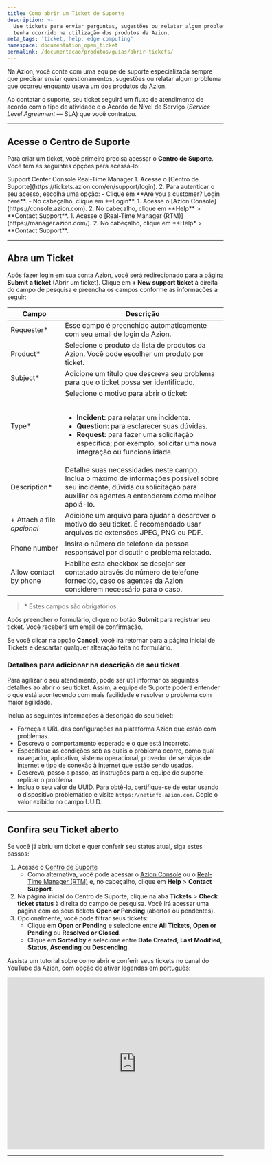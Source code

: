 ```yaml
---
title: Como abrir um Ticket de Suporte
description: >-
  Use tickets para enviar perguntas, sugestões ou relatar algum problema que
  tenha ocorrido na utilização dos produtos da Azion.
meta_tags: 'ticket, help, edge computing'
namespace: documentation_open_ticket
permalink: /documentacao/produtos/guias/abrir-tickets/
---
```



<InterfaceNote />

Na Azion, você conta com uma equipe de suporte especializada sempre que precisar enviar questionamentos, sugestões ou relatar algum problema que ocorreu enquanto usava um dos produtos da Azion.

Ao contatar o suporte, seu ticket seguirá um fluxo de atendimento de acordo com o tipo de atividade e o Acordo de Nível de Serviço (*Service Level Agreement* — SLA) que você contratou.

---

## Acesse o Centro de Suporte

Para criar um ticket, você primeiro precisa acessar o **Centro de Suporte**. Você tem as seguintes opções para acessá-lo:

<Tabs client:visible>
   <Fragment slot="tab.center">Support Center</Fragment>
    <Fragment slot="tab.console">Console</Fragment>
    <Fragment slot="tab.rtm">Real-Time Manager</Fragment>

<Fragment slot="panel.center">
1. Acesse o [Centro de Suporte](https://tickets.azion.com/en/support/login).
2. Para autenticar o seu acesso, escolha uma opção:
   - Clique em **Are you a customer? Login here**.
   - No cabeçalho, clique em **Login**.
</Fragment>

<Fragment slot="panel.console">
1. Acesse o [Azion Console](https://console.azion.com).
2. No cabeçalho, clique em **Help** > **Contact⁠ Support**.
</Fragment>

<Fragment slot="panel.rtm">
1. Acesse o [Real-Time Manager (RTM)](https://manager.azion.com/).
2. No cabeçalho, clique em **Help* > **Contact⁠ Support**.
</Fragment>

</Tabs>

---

## Abra um Ticket

Após fazer login em sua conta Azion, você será redirecionado para a página **Submit a ticket** (Abrir um ticket). Clique em **+ New support ticket** à direita do campo de pesquisa e preencha os campos conforme as informações a seguir:

| Campo | Descrição |
| --- | --- |
| Requester* | Esse campo é preenchido automaticamente com seu email de login da Azion. |
| Product* | Selecione o produto da lista de produtos da Azion. Você pode escolher um produto por ticket. |
| Subject* | Adicione um título que descreva seu problema para que o ticket possa ser identificado. |
| Type* | Selecione o motivo para abrir o ticket:<br /><br /><ul><li>**Incident:** para relatar um incidente.</li><li>**Question:** para esclarecer suas dúvidas.</li><li>**Request:** para fazer uma solicitação específica; por exemplo, solicitar uma nova integração ou funcionalidade.</li></ul> |
| Description* | Detalhe suas necessidades neste campo. Inclua o máximo de informações possível sobre seu incidente, dúvida ou solicitação para auxiliar os agentes a entenderem como melhor apoiá-lo. |
| + Attach a file<br /> *opcional* | Adicione um arquivo para ajudar a descrever o motivo do seu ticket. É recomendado usar arquivos de extensões JPEG, PNG ou PDF. |
| Phone number | Insira o número de telefone da pessoa responsável por discutir o problema relatado. |
| Allow contact by phone | Habilite esta checkbox se desejar ser contatado através do número de telefone fornecido, caso os agentes da Azion considerem necessário para o caso. |

> \* Estes campos são obrigatórios.

Após preencher o formulário, clique no botão **Submit** para registrar seu ticket. Você receberá um email de confirmação.

Se você clicar na opção **Cancel**, você irá retornar para a página inicial de Tickets e descartar qualquer alteração feita no formulário.

### Detalhes para adicionar na descrição de seu ticket

Para agilizar o seu atendimento, pode ser útil informar os seguintes detalhes ao abrir o seu ticket. Assim, a equipe de Suporte poderá entender o que está acontecendo com mais facilidade e resolver o problema com maior agilidade.

Inclua as seguintes informações à descrição do seu ticket:

- Forneça a URL das configurações na plataforma Azion que estão com problemas.
- Descreva o comportamento esperado e o que está incorreto.
- Especifique as condições sob as quais o problema ocorre, como qual navegador, aplicativo, sistema operacional, provedor de serviços de internet e tipo de conexão à internet que estão sendo usados.
- Descreva, passo a passo, as instruções para a equipe de suporte replicar o problema.
- Inclua o seu valor de UUID. Para obtê-lo, certifique-se de estar usando o dispositivo problemático e visite `https://netinfo.azion.com`. Copie o valor exibido no campo UUID.

---

## Confira seu⁠ Ticket aberto

Se você já abriu um ticket e quer conferir seu status atual, siga estes passos:

1. Acesse o [Centro de Suporte](https://tickets.azion.com/en/support/login)
   - Como alternativa, você pode acessar o [Azion Console](https://console.azion.com) ou o [Real-Time Manager (RTM)](https://manager.azion.com/) e, no cabeçalho, clique em **Help** > **Contact Support**.
2. Na página inicial do Centro de Suporte, clique na aba **Tickets** > **Check ticket status** à direita do campo de pesquisa. Você irá acessar uma página com os seus tickets **Open or Pending** (abertos ou pendentes).
3. Opcionalmente, você pode filtrar seus tickets:
   - Clique em **Open or Pending** e selecione entre **All Tickets**, **Open or Pending** ou **Resolved or Closed**.
   - Clique em **Sorted by** e selecione entre **Date Created**, **Last Modified**, **Status**, **Ascending** ou **Descending**.

Assista um tutorial sobre como abrir e conferir seus tickets no canal do YouTube da Azion, com opção de ativar legendas em português:

<iframe
   src="https://www.youtube.com/embed/DDeT-W7S89Y"
   loading="lazy"
   width="600"
   height="400"
   title="Opening a support ticket and checking on open tickets"
   frameborder="0"
   allow="accelerometer; autoplay; clipboard-write; encrypted-media; gyroscope; picture-in-picture; web-share"
   allowfullscreen></iframe>




---

